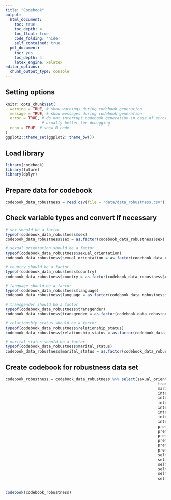 ```yaml
---
title: "Codebook"
output:
  html_document:
    toc: true
    toc_depth: 4
    toc_float: true
    code_folding: 'hide'
    self_contained: true
  pdf_document:
    toc: yes
    toc_depth: 4
    latex_engine: xelatex
editor_options: 
  chunk_output_type: console
---
```



## Setting options
```r
knitr::opts_chunk$set(
  warning = TRUE, # show warnings during codebook generation
  message = TRUE, # show messages during codebook generation
  error = TRUE, # do not interrupt codebook generation in case of errors,
                # usually better for debugging
  echo = TRUE  # show R code
)
ggplot2::theme_set(ggplot2::theme_bw())

```

## Load library
```r
library(codebook)
library(future)
library(dplyr)
```

## Prepare data for codebook
```r
codebook_data_robustness = read.csv(file = "data/data_robustness.csv")[,-1]
```


## Check variable types and convert if necessary
```r
# sex should be a factor 
typeof(codebook_data_robustness$sex)
codebook_data_robustness$sex = as.factor(codebook_data_robustness$sex)

# sexual orientation should be a factor
typeof(codebook_data_robustness$sexual_orientation)
codebook_data_robustness$sexual_orientation = as.factor(codebook_data_robustness$sexual_orientation)

# country should be a factor
typeof(codebook_data_robustness$country)
codebook_data_robustness$country = as.factor(codebook_data_robustness$country)

# language should be a factor
typeof(codebook_data_robustness$language)
codebook_data_robustness$language = as.factor(codebook_data_robustness$language)

# transgender should be a factor
typeof(codebook_data_robustness$transgender)
codebook_data_robustness$transgender = as.factor(codebook_data_robustness$transgender)

# relationship status should be a factor
typeof(codebook_data_robustness$relationship_status)
codebook_data_robustness$relationship_status = as.factor(codebook_data_robustness$relationship_status)

# marital status should be a factor
typeof(codebook_data_robustness$marital_status)
codebook_data_robustness$marital_status = as.factor(codebook_data_robustness$marital_status)
```



## Create codebook for robustness data set
```r
codebook_robustness = codebook_data_robustness %>% select(sexual_orientation, country, language, age, sex, 
                                                                   transgender, relationship_length, relationship_status,
                                                                   marital_status, political_spectrum,
                                                                   interest_hookups,
                                                                   interest_nonsexrel,
                                                                   interest_monrel,
                                                                   interest_monrel,
                                                                   interest_altrel,
                                                                   interest_single,
                                                                   interest_parent,
                                                                   pref_imp_ks,
                                                                   pref_imp_att,
                                                                   pref_imp_fs,
                                                                   pref_imp_ca,
                                                                   pref_imp_ei,
                                                                   pref_imp_sexually_experienced,
                                                                   self_ks,
                                                                   self_att,
                                                                   self_fs,
                                                                   self_ca,
                                                                   self_ei,
                                                                   self_sexually_experienced)
                                        

codebook(codebook_robustness)
```

